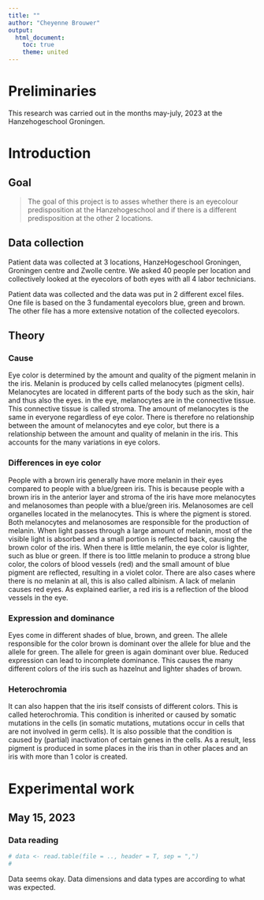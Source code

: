 ```yaml
---
title: ""
author: "Cheyenne Brouwer"
output: 
  html_document:
    toc: true
    theme: united
---
```



# Preliminaries
This research was carried out in the months may-july, 2023 at the Hanzehogeschool
Groningen.

# Introduction

## Goal
>The goal of this project is to asses whether there is an eyecolour predisposition at the Hanzehogeschool and if there is a different predisposition at the other 2 locations. 

## Data collection
Patient data was collected at 3 locations, HanzeHogeschool Groningen, Groningen centre and Zwolle centre. We asked 40 people per location and collectively looked at the eyecolors of both eyes with all 4 labor technicians.

Patient data was collected and the data was put in 2 different excel files. One file is based on the 3 fundamental eyecolors blue, green and brown. The other file has a more extensive notation of the collected eyecolors.


## Theory
### Cause
Eye color is determined by the amount and quality of the pigment melanin in the iris. Melanin is produced by cells called melanocytes (pigment cells).
Melanocytes are located in different parts of the body such as the skin, hair and thus also the eyes. in the eye, melanocytes are in the connective tissue. This connective tissue is called stroma. The amount of melanocytes is the same in everyone regardless of eye color.
There is therefore no relationship between the amount of melanocytes and eye color, but there is a relationship between the amount and quality of melanin in the iris. This accounts for the many variations in eye colors.

### Differences in eye color
People with a brown iris generally have more melanin in their eyes compared to people with a blue/green iris. This is because people with a brown iris in the anterior layer and stroma of the iris have more melanocytes and melanosomes than people with a blue/green iris.
Melanosomes are cell organelles located in the melanocytes. This is where the pigment is stored. Both melanocytes and melanosomes are responsible for the production of melanin.
When light passes through a large amount of melanin, most of the visible light is absorbed and a small portion is reflected back, causing the brown color of the iris. When there is little melanin, the eye color is lighter, such as blue or green. If there is too little melanin to produce a strong blue color, the colors of blood vessels (red) and the small amount of blue pigment are reflected, resulting in a violet color.
There are also cases where there is no melanin at all, this is also called albinism. A lack of melanin causes red eyes. As explained earlier, a red iris is a reflection of the blood vessels in the eye.


### Expression and dominance
Eyes come in different shades of blue, brown, and green. The allele responsible for the color brown is dominant over the allele for blue and the allele for green. The allele for green is again dominant over blue.
Reduced expression can lead to incomplete dominance. This causes the many different colors of the iris such as hazelnut and lighter shades of brown.

### Heterochromia
It can also happen that the iris itself consists of different colors. This is called heterochromia. This condition is inherited or caused by somatic mutations in the cells (in somatic mutations, mutations occur in cells that are not involved in germ cells).
It is also possible that the condition is caused by (partial) inactivation of certain genes in the cells. As a result, less pigment is produced in some places in the iris than in other places and an iris with more than 1 color is created.

# Experimental work

## May 15, 2023

### Data reading

```r
# data <- read.table(file = .., header = T, sep = ",")
# 

```
Data seems okay. Data dimensions and data types are according to what was 
expected.









